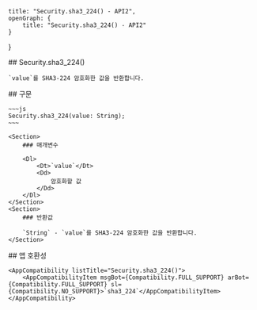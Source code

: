
    title: "Security.sha3_224() - API2",
    openGraph: {
        title: "Security.sha3_224() - API2"
    }
}

<Section>
    ## Security.sha3_224()

    `value`를 SHA3-224 암호화한 값을 반환합니다.
</Section>
<Section>
    ## 구문

    ~~~js
    Security.sha3_224(value: String);
    ~~~

    <Section>
        ### 매개변수

        <Dl>
            <Dt>`value`</Dt>
            <Dd>
                암호화할 값
            </Dd>
        </Dl>
    </Section>
    <Section>
        ### 반환값

        `String` - `value`를 SHA3-224 암호화한 값을 반환합니다.
    </Section>
</Section>
<Section>
    ## 앱 호환성

    <AppCompatibility listTitle="Security.sha3_224()">
        <AppCompatibilityItem msgBot={Compatibility.FULL_SUPPORT} arBot={Compatibility.FULL_SUPPORT} sl={Compatibility.NO_SUPPORT}>`sha3_224`</AppCompatibilityItem>
    </AppCompatibility>
</Section>